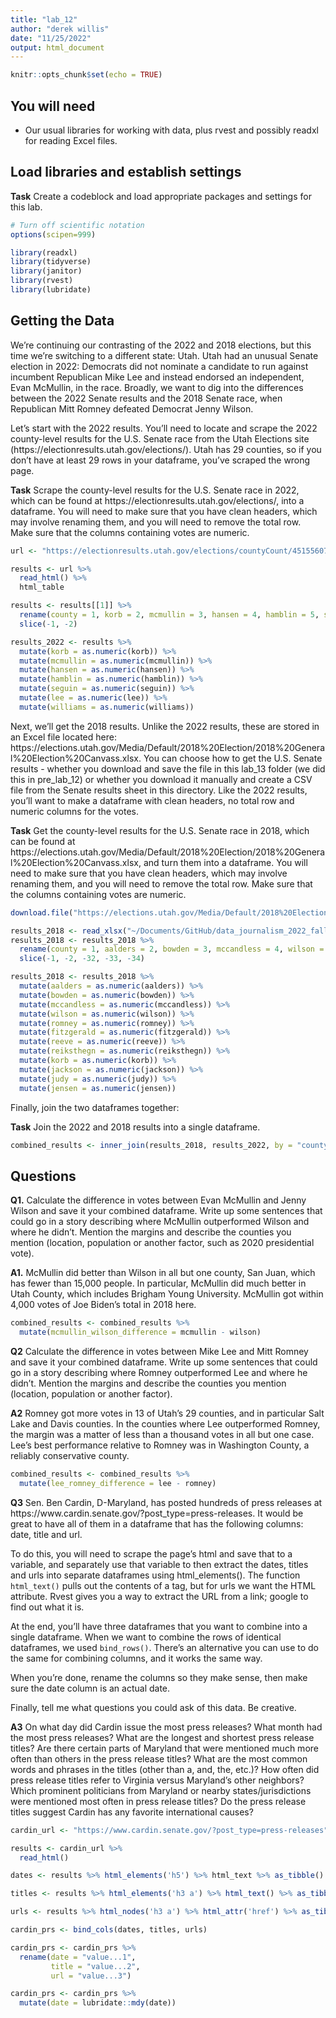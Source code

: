 ```yaml
---
title: "lab_12"
author: "derek willis"
date: "11/25/2022"
output: html_document
---
```


```r
knitr::opts_chunk$set(echo = TRUE)
```

## You will need

* Our usual libraries for working with data, plus rvest and possibly readxl for reading Excel files.

## Load libraries and establish settings

**Task** Create a codeblock and load appropriate packages and settings for this lab.

```r
# Turn off scientific notation
options(scipen=999)

library(readxl)
library(tidyverse)
library(janitor)
library(rvest)
library(lubridate)
```

## Getting the Data

We're continuing our contrasting of the 2022 and 2018 elections, but this time we're switching to a different state: Utah. Utah had an unusual Senate election in 2022: Democrats did not nominate a candidate to run against incumbent Republican Mike Lee and instead endorsed an independent, Evan McMullin, in the race. Broadly, we want to dig into the differences between the 2022 Senate results and the 2018 Senate race, when Republican Mitt Romney defeated Democrat Jenny Wilson.

Let's start with the 2022 results. You'll need to locate and scrape the 2022 county-level results for the U.S. Senate race from the Utah Elections site (https://electionresults.utah.gov/elections/). Utah has 29 counties, so if you don't have at least 29 rows in your dataframe, you've scraped the wrong page.

**Task** Scrape the county-level results for the U.S. Senate race in 2022, which can be found at https://electionresults.utah.gov/elections/, into a dataframe. You will need to make sure that you have clean headers, which may involve renaming them, and you will need to remove the total row. Make sure that the columns containing votes are numeric.

```r
url <- "https://electionresults.utah.gov/elections/countyCount/451556070"

results <- url %>% 
  read_html() %>% 
  html_table
```
```r
results <- results[[1]] %>%
  rename(county = 1, korb = 2, mcmullin = 3, hansen = 4, hamblin = 5, seguin = 6, lee = 7, williams = 8) %>% 
  slice(-1, -2)
```
```r
results_2022 <- results %>% 
  mutate(korb = as.numeric(korb)) %>% 
  mutate(mcmullin = as.numeric(mcmullin)) %>% 
  mutate(hansen = as.numeric(hansen)) %>% 
  mutate(hamblin = as.numeric(hamblin)) %>% 
  mutate(seguin = as.numeric(seguin)) %>% 
  mutate(lee = as.numeric(lee)) %>% 
  mutate(williams = as.numeric(williams))

```


Next, we'll get the 2018 results. Unlike the 2022 results, these are stored in an Excel file located here: https://elections.utah.gov/Media/Default/2018%20Election/2018%20General%20Election%20Canvass.xlsx. You can choose how to get the U.S. Senate results - whether you download and save the file in this lab_13 folder (we did this in pre_lab_12) or whether you download it manually and create a CSV file from the Senate results sheet in this directory. Like the 2022 results, you'll want to make a dataframe with clean headers, no total row and numeric columns for the votes.

**Task** Get the county-level results for the U.S. Senate race in 2018, which can be found at https://elections.utah.gov/Media/Default/2018%20Election/2018%20General%20Election%20Canvass.xlsx, and turn them into a dataframe. You will need to make sure that you have clean headers, which may involve renaming them, and you will need to remove the total row. Make sure that the columns containing votes are numeric.

```r
download.file("https://elections.utah.gov/Media/Default/2018%20Election/2018%20General%20Election%20Canvass.xlsx", "2018_results.xlsx")
```
```r
results_2018 <- read_xlsx("~/Documents/GitHub/data_journalism_2022_fall/labs/2018_results.xlsx", sheet = 2)
results_2018 <- results_2018 %>% 
  rename(county = 1, aalders = 2, bowden = 3, mccandless = 4, wilson = 5, romney = 6, fitzgerald = 7, reeve = 8, reiksthegn = 9, korb = 10, jackson = 11, judy = 12, jensen = 13) %>% 
  slice(-1, -2, -32, -33, -34)
```
```r
results_2018 <- results_2018 %>% 
  mutate(aalders = as.numeric(aalders)) %>% 
  mutate(bowden = as.numeric(bowden)) %>% 
  mutate(mccandless = as.numeric(mccandless)) %>% 
  mutate(wilson = as.numeric(wilson)) %>% 
  mutate(romney = as.numeric(romney)) %>% 
  mutate(fitzgerald = as.numeric(fitzgerald)) %>% 
  mutate(reeve = as.numeric(reeve)) %>% 
  mutate(reiksthegn = as.numeric(reiksthegn)) %>% 
  mutate(korb = as.numeric(korb)) %>% 
  mutate(jackson = as.numeric(jackson)) %>% 
  mutate(judy = as.numeric(judy)) %>% 
  mutate(jensen = as.numeric(jensen)) 
```

Finally, join the two dataframes together:

**Task** Join the 2022 and 2018 results into a single dataframe.

```r
combined_results <- inner_join(results_2018, results_2022, by = "county")
```

## Questions

**Q1.** Calculate the difference in votes between Evan McMullin and Jenny Wilson and save it your combined dataframe. Write up some sentences that could go in a story describing where McMullin outperformed Wilson and where he didn't. Mention the margins and describe the counties you mention (location, population or another factor, such as 2020 presidential vote).

**A1.** McMullin did better than Wilson in all but one county, San Juan, which has fewer than 15,000 people. In particular, McMullin did much better in Utah County, which includes Brigham Young University. McMullin got within 4,000 votes of Joe Biden's total in 2018 here.

```r
combined_results <- combined_results %>% 
  mutate(mcmullin_wilson_difference = mcmullin - wilson)
```

**Q2** Calculate the difference in votes between Mike Lee and Mitt Romney and save it your combined dataframe. Write up some sentences that could go in a story describing where Romney outperformed Lee and where he didn't. Mention the margins and describe the counties you mention (location, population or another factor).

**A2** Romney got more votes in 13 of Utah's 29 counties, and in particular Salt Lake and Davis counties. In the counties where Lee outperformed Romney, the margin was a matter of less than a thousand votes in all but one case. Lee's best performance relative to Romney was in Washington County, a reliably conservative county.

```r
combined_results <- combined_results %>% 
  mutate(lee_romney_difference = lee - romney)
```

**Q3** Sen. Ben Cardin, D-Maryland, has posted hundreds of press releases at https://www.cardin.senate.gov/?post_type=press-releases. It would be great to have all of them in a dataframe that has the following columns: date, title and url.

To do this, you will need to scrape the page's html and save that to a variable, and separately use that variable to then extract the dates, titles and urls into separate dataframes using html_elements(). The function `html_text()` pulls out the contents of a tag, but for urls we want the HTML attribute. Rvest gives you a way to extract the URL from a link; google to find out what it is.

At the end, you'll have three dataframes that you want to combine into a single dataframe. When we want to combine the rows of identical dataframes, we used `bind_rows()`. There's an alternative you can use to do the same for combining columns, and it works the same way.

When you're done, rename the columns so they make sense, then make sure the date column is an actual date.

Finally, tell me what questions you could ask of this data. Be creative.

**A3** 
On what day did Cardin issue the most press releases? What month had the most press releases? 
What are the longest and shortest press release titles?
Are there certain parts of Maryland that were mentioned much more often than others in the press release titles? 
What are the most common words and phrases in the titles (other than a, and, the, etc.)?
How often did press release titles refer to Virginia versus Maryland's other neighbors?
Which prominent politicians from Maryland or nearby states/jurisdictions were mentioned most often in press release titles?
Do the press release titles suggest Cardin has any favorite international causes?
```r

cardin_url <- "https://www.cardin.senate.gov/?post_type=press-releases"

results <- cardin_url %>% 
  read_html()

dates <- results %>% html_elements('h5') %>% html_text %>% as_tibble()
```
```r

titles <- results %>% html_elements('h3 a') %>% html_text() %>% as_tibble()

```
```r
urls <- results %>% html_nodes('h3 a') %>% html_attr('href') %>% as_tibble()
```

```r
cardin_prs <- bind_cols(dates, titles, urls)
```
```r
cardin_prs <- cardin_prs %>% 
  rename(date = "value...1",
         title = "value...2",
         url = "value...3")
```
```r
cardin_prs <- cardin_prs %>% 
  mutate(date = lubridate::mdy(date))
```


